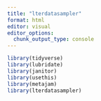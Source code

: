 ```yaml
---
title: "lterdatasampler"
format: html
editor: visual
editor_options: 
  chunk_output_type: console
---
```




```r
library(tidyverse)
library(lubridate)
library(janitor)
library(usethis)
library(metajam)
library(lterdatasampler)

```



























